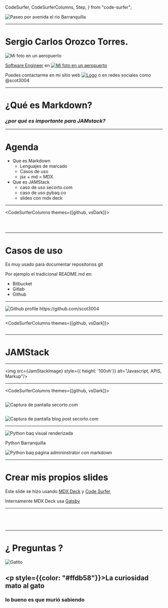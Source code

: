   CodeSurfer,
  CodeSurferColumns,
  Step,
} from "code-surfer";





![Paseo por avenida el rio Barranquilla](https://raw.githubusercontent.com/Scot3004/Scot3004/master/av_rio.jpg)

---

# Sergio Carlos Orozco Torres.
<Split>

<img src={Avatar} alt="Mi foto en un aeropuerto"/>

[Software Engineer](https://www.psl.com.co/empleo/test-automation-engineer) en
[<img src={LogoPSL} alt="Mi foto en un aeropuerto"/>](https://www.psl.com.co/)

Puedes contactarme en mi sitio web [![Logo](https://www.secorto.com/img/logo.png)](https://www.secorto.com/)
o en redes sociales como @scot3004

</Split>

---
# ¿Qué es Markdown?
### *¿por qué es importante para JAMstack?*

---

# Agenda

- Que es Markdown
  - Lenguajes de marcado
  - Casos de uso
  - jsx + md = MDX
- Que es JAMStack
  - caso de uso secorto.com
  - caso de uso pybaq.co
  - slides con mdx deck
---

<CodeSurferColumns themes={[github, vsDark]}>

<Step>

```markdown file=./src/markdownOrigen.mdx
```

<div style={{ fontSize: 24, padding: 24 }}>
<MarkdownOrigen/>
</div>

</Step>

<Step>

```markdown file=./src/markdownDemo1.mdx
```

<div style={{ fontSize: 24, padding: 24 }}>
<MarkdownDemo1/>
</div>

</Step>

<Step>

```markdown file=./src/markdownDemo2.mdx
```

<div style={{ fontSize: 24, padding: 24 }}>
<MarkdownDemo2/>
</div>

</Step>

</CodeSurferColumns>

---

# Casos de uso

Es muy usado para documentar repositorios git

Por ejemplo el tradicional README.md en:

- Bitbucket
- Gitlab
- Github

---

<img src={GithubProfile} alt="Github profile https://github.com/scot3004"/>

---

<CodeSurferColumns themes={[github, vsDark]}>

<Step>

```markdown file=./src/mdx.mdx
```

<div style={{ fontSize: 24, padding: 24 }}>
  <MDXDemo />
</div>

</Step>
</CodeSurferColumns>

---

# JAMStack


---

<img src={JamStackImage} style={{ height: '100vh'}} alt="Javascript, APIS, Markup"/>

---

<CodeSurferColumns themes={[github, vsDark]}>

<Step>

```markdown file=./src/secorto/index.mdx title="secorto.com" subtitle="La pagina de inicio la tengo usando mdx y el timeline es un componente de react"
```

<img src={SeCOrToScreen} alt="Captura de pantalla secorto.com"/>

</Step>

<Step>

```markdown file=./src/secorto/2019-10-22-blog-con-gatsby.mdx title="secorto.com" subtitle="Aca usamos frontmatter para definir algunos valores necesitados para el blog"
```

<img src={SeCOrToBlogScreen} alt="Captura de pantalla blog post secorto.com"/>

</Step>

</CodeSurferColumns>

---

<SplitRight>

<img src={PyBaqAbout} alt="Python baq visual renderizada"/>

Python Barranquilla

<img src={PyBaqAboutAdmin} alt="Python baq página admininstrator con markdown"/>

</SplitRight>

---

# Crear mis propios slides

Este slide se hizo usando [MDX Deck](https://github.com/jxnblk/mdx-deck)
y [Code Surfer](https://codesurfer.pomb.us)

Internamente MDX Deck usa [Gatsby](https://www.gatsbyjs.org/)

---

<CodeSurfer theme={github}>

```markdown file=./deck.mdx subtitle="Esta hermosura es el codigo de estos slides"
```

```markdown 1:25 file=./deck.mdx subtitle="en mdx los import son para lo que necesitemos y un export nos permite cambiar el tema"
```

```markdown 27:48 file=./deck.mdx subtitle="Todos estos textos se hicieron con markdown"
```

```markdown 115:131 file=./deck.mdx subtitle="Sin embargo tambien se uso CodeSurfer con jsx para los demos"
```

</CodeSurfer>

---

# ¿ Preguntas ?

<Split>

<img src={Gato} alt="Gatito" />

## <p style={{color: "#ffdb58"}}>La curiosidad mato al gato</p>

### lo bueno es que murió sabiendo

</Split>
